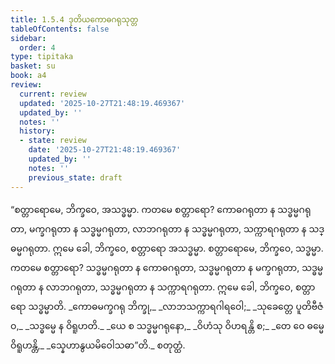 ```yaml
---
title: 1.5.4 ဒုတိယကောဓဂရုသုတ္တ
tableOfContents: false
sidebar:
  order: 4
type: tipitaka
basket: su
book: a4
review:
  current: review
  updated: '2025-10-27T21:48:19.469367'
  updated_by: ''
  notes: ''
  history:
  - state: review
    date: '2025-10-27T21:48:19.469367'
    updated_by: ''
    notes: ''
    previous_state: draft
---
```



<ReviewStatus review={frontmatter.review} showDetails={true} />

<HypothesisAnnotation frontmatter={frontmatter} />

<DynamicBreadcrumb />

<Division number="44" book="a4" e="ch" v="15" p="356">

<Paragraph number="307" book="a4">
“စတ္တာရောမေ, ဘိက္ခဝေ, အသဒ္ဓမ္မာ. ကတမေ စတ္တာရော? ကောဓဂရုတာ န သဒ္ဓမ္မဂရုတာ, မက္ခဂရုတာ န သဒ္ဓမ္မဂရုတာ, လာဘဂရုတာ န သဒ္ဓမ္မဂရုတာ, သက္ကာရဂရုတာ န သဒ္ဓမ္မဂရုတာ. ဣမေ ခေါ, ဘိက္ခဝေ, စတ္တာရော အသဒ္ဓမ္မာ.
</Paragraph>

<Paragraph number="308" book="a4">
စတ္တာရောမေ, ဘိက္ခဝေ, သဒ္ဓမ္မာ. ကတမေ စတ္တာရော? သဒ္ဓမ္မဂရုတာ န ကောဓဂရုတာ, သဒ္ဓမ္မဂရုတာ န မက္ခဂရုတာ, သဒ္ဓမ္မဂရုတာ န လာဘဂရုတာ, သဒ္ဓမ္မဂရုတာ န သက္ကာရဂရုတာ. ဣမေ ခေါ, ဘိက္ခဝေ, စတ္တာရော သဒ္ဓမ္မာတိ.
</Paragraph>

<Paragraph number="309" type="verses" book="a4">
_ကောဓမက္ခဂရု ဘိက္ခု,_  
_လာဘသက္ကာရဂါရဝေါ;_  
_သုခေတ္တေ ပူတိဗီဇံဝ,_  
_သဒ္ဓမ္မေ န ဝိရူဟတိ._  

</Paragraph>

<Paragraph number="310" type="verses" book="a4">
_ယေ စ သဒ္ဓမ္မဂရုနော,_  
_ဝိဟံသု ဝိဟရန္တိ စ;_  
_တေ ဝေ ဓမ္မေ ဝိရူဟန္တိ,_  
_သ္နေဟာနွယမိဝေါသဓာ”တိ._  


</Paragraph>
</Division>

<Paragraph number="311" type="center" book="a4">
စတုတ္ထံ.
</Paragraph>